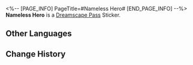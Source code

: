 <%-- [PAGE_INFO]
PageTitle=#Nameless Hero#
[END_PAGE_INFO] --%>
{{Stub|Location information}}
{{Item Infobox
|id          = 223711
|image       = Dreamscape Pass Sticker Nameless Hero.png
|type        = Dreamscape Pass Sticker
|type2       = Stars in the Dream Stickers
|invCategory = 
|rarity      = 4
|effect      = 
|description = Digital stickers that can be used to decorate the pages of the Dreamtour Handbook. They come in many different styles.
|source1     = [[Obtain the Nameless' Planet of Festivities Collectible Card at the secret billiards room high above Dreamflux Reef]]
}}
{{Description|The world needs more nameless heroes.}}
'''Nameless Hero''' is a [[Dreamscape Pass]] Sticker.

==Other Languages==
{{Other Languages
|en   = Nameless Hero
|zhs  = 无名英雄
|zht  = 無名英雄
|ja   = 名もなきヒーロー
|ko   = 무명의 영웅
|es   = Héroe anónimo
|fr   = Héros Sans Noms
|ru   = Безымянный герой
|th   = ฮีโร่นิรนาม
|vi   = Anh Hùng Vô Danh
|de   = {{MC|f=Namenlose Heldin|m=Namenloser Held}}
|id   = Pahlawan Tanpa Nama
|pt   = Herói Inominado
}}

==Change History==
{{Change History|2.2}}